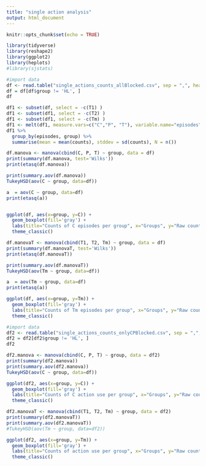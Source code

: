 ```yaml
---
title: "single action analysis"
output: html_document
---
```


```r
knitr::opts_chunk$set(echo = TRUE)
```
```r
library(tidyverse)
library(reshape2)
library(ggplot2)
library(heplots)
#library(sjstats)
```

```r
#import data
df <- read.table("single_actions_counts_allBlocked.csv", sep = ",", header = TRUE)
df = df[df$group != 'HL', ]
df
```

```r
df1 <- subset(df, select = -c(T1) )
df1 <- subset(df1, select = -c(T2) )
df1 <- subset(df1, select = -c(Tm) )
df1 <- melt(df1, measure.vars=c("C","P", "T"), variable.name="episodes", value.name="counts")
df1 %>%
  group_by(episodes, group) %>%
  summarise(mean = mean(counts), stddev = sd(counts), N = n())
```

```r
df.manova <- manova(cbind(C, P, T) ~ group, data = df)
print(summary(df.manova, test='Wilks'))
print(etasq(df.manova))

print(summary.aov(df.manova))
TukeyHSD(aov(C ~ group, data=df))

a  = aov(C ~ group, data=df)
print(etasq(a))


ggplot(df, aes(x=group, y=C)) + 
  geom_boxplot(fill='gray') +
  labs(title="Counts of C episodes per group", x="Groups", y="Raw counts") +
  theme_classic() 
```

```r
df.manovaT <- manova(cbind(T1, T2, Tm) ~ group, data = df)
print(summary(df.manovaT, test='Wilks'))
print(etasq(df.manovaT))

print(summary.aov(df.manovaT))
TukeyHSD(aov(Tm ~ group, data=df))

a  = aov(Tm ~ group, data=df)
print(etasq(a))

ggplot(df, aes(x=group, y=Tm)) + 
  geom_boxplot(fill='gray') +
  labs(title="Counts of Tm episodes per group", x="Groups", y="Raw counts") +
  theme_classic() 
```
```r
#import data
df2 <- read.table("single_actions_counts_onlyCPBlocked.csv", sep = ",", header = TRUE)
df2 = df2[df2$group != 'HL', ]
df2
```
```r
df2.manova <- manova(cbind(C, P, T) ~ group, data = df2)
print(summary(df2.manova))
print(summary.aov(df2.manova))
TukeyHSD(aov(C ~ group, data=df))

ggplot(df2, aes(x=group, y=C)) + 
  geom_boxplot(fill='gray') +
  labs(title="Counts of C action use per group", x="Groups", y="Raw counts") +
  theme_classic() 
```
```r
df2.manovaT <- manova(cbind(T1, T2, Tm) ~ group, data = df2)
print(summary(df2.manovaT))
print(summary.aov(df2.manovaT))
#TukeyHSD(aov(Tm ~ group, data=df2))

ggplot(df2, aes(x=group, y=Tm)) + 
  geom_boxplot(fill='gray') +
  labs(title="Counts of action use per group", x="Groups", y="Raw counts") +
  theme_classic() 
```

